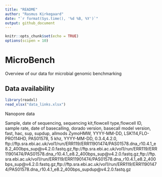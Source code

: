 ---
title: "README"
author: "Rasmus Kirkegaard"
date: "`r format(Sys.time(), '%d %B, %Y')`"
output: github_document
---

```{r setup, include=FALSE}
knitr::opts_chunk$set(echo = TRUE)
options(scipen = 10)
```

# MicroBench
Overview of our data for microbial genomic benchmarking

## Data availability

```{r echo=FALSE,warning=FALSE,message=FALSE}
library(readxl)
read_xlsx("data_links.xlsx")
```

Nanopore data

Sample, date of sequencing, sequencing kit,flowcell type,flowcell ID, sample rate, date of basecalling, dorado version, basecall model version, fast, hac, sup, supdup, allmods
ZymoHMW, YYYY-MM-DD, LSK114,FLO-PRO114HD, PAS01578, 5 khz, YYYY-MM-DD, 0.3.4,4.2.0, ftp://ftp.sra.ebi.ac.uk/vol1/run/ERR119/ERR11901474/PAS01578.dna_r10.4.1_e8.2_400bps_sup@v4.2.0.fastq.gz,ftp://ftp.sra.ebi.ac.uk/vol1/run/ERR119/ERR11901474/PAS01578.dna_r10.4.1_e8.2_400bps_sup@v4.2.0.fastq.gz,ftp://ftp.sra.ebi.ac.uk/vol1/run/ERR119/ERR11901474/PAS01578.dna_r10.4.1_e8.2_400bps_sup@v4.2.0.fastq.gz,ftp://ftp.sra.ebi.ac.uk/vol1/run/ERR119/ERR11901474/PAS01578.dna_r10.4.1_e8.2_400bps_supdup@v4.2.0.fastq.gz